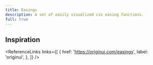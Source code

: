```yaml
---
title: Easings
description: A set of easily visualized css easing functions.
full: true
---
```



## Inspiration

<ReferenceLinks
  links={[
    {
      href: 'https://originui.com/easings',
      label: 'originui',
    },
  ]}
/>

<Easings />
